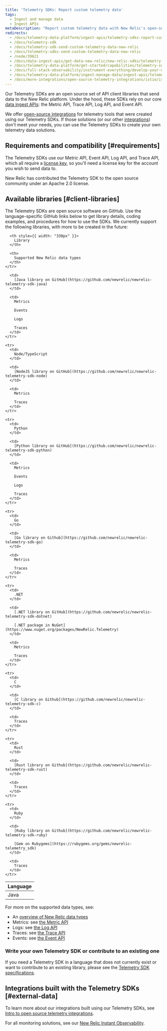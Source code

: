 ```yaml
---
title: 'Telemetry SDKs: Report custom telemetry data'
tags:
  - Ingest and manage data
  - Ingest APIs
metaDescription: "Report custom telemetry data with New Relic's open-source Telemetry SDKs."
redirects:
  - /docs/telemetry-data-platform/ingest-apis/telemetry-sdks-report-custom-telemetry-data
  - /docs/telemetry-sdk
  - /docs/telemetry-sdk-send-custom-telemetry-data-new-relic
  - /docs/telemetry-sdks-send-custom-telemetry-data-new-relic
  - /node/39621
  - /docs/data-ingest-apis/get-data-new-relic/new-relic-sdks/telemetry-sdks-send-custom-telemetry-data-new-relic
  - /docs/telemetry-data-platform/get-started/capabilities/telemetry-sdks-send-custom-telemetry-data-new-relic
  - /docs/full-stack-observability/instrument-everything/develop-your-own-integrations/new-relic-telemetry-sdk
  - /docs/telemetry-data-platform/ingest-manage-data/ingest-apis/telemetry-sdks-report-custom-telemetry-data
  - /docs/more-integrations/open-source-telemetry-integrations/istio/istio-adapter
---
```


Our Telemetry SDKs are an open source set of API client libraries that send data to the New Relic platform. Under the hood, these SDKs rely on our core [data ingest APIs](/docs/data-apis/ingest-apis): the Metric API, Trace API, Log API, and Event API.

We offer [open-source integrations](/docs/integrations/open-source-telemetry-integrations) for telemetry tools that were created using our Telemetry SDKs. If those solutions (or our other [integrations](https://newrelic.com/instant-observability/)) don't meet your needs, you can use the Telemetry SDKs to create your own telemetry data solutions.

## Requirements and compatibility [#requirements]

The Telemetry SDKs use our Metric API, Event API, Log API, and Trace API, which all require a [license key](/docs/apis/intro-apis/new-relic-api-keys/#ingest-license-key), so you'll need a license key for the account you wish to send data to.

<Callout variant="tip">
  New Relic has contributed the Telemetry SDK to the open source community under an Apache 2.0 license.
</Callout>

## Available libraries [#client-libraries]

The Telemetry SDKs are open source software on GitHub. Use the language-specific GitHub links below to get library details, coding examples, and procedures for how to use the SDKs. We currently support the following libraries, with more to be created in the future:

<table>
  <thead>
    <tr>
      <th style={{ width: "190px" }}>
        Language
      </th>

      <th style={{ width: "330px" }}>
        Library
      </th>

      <th>
        Supported New Relic data types
      </th>
    </tr>
  </thead>

  <tbody>
    <tr>
      <td>
        Java
      </td>

      <td>
        [Java library on GitHub](https://github.com/newrelic/newrelic-telemetry-sdk-java)
      </td>

      <td>
        Metrics

        Events

        Logs

        Traces
      </td>
    </tr>

    <tr>
      <td>
        Node/TypeScript
      </td>

      <td>
        [NodeJS library on GitHub](https://github.com/newrelic/newrelic-telemetry-sdk-node)
      </td>

      <td>
        Metrics

        Traces
      </td>
    </tr>

    <tr>
      <td>
        Python
      </td>

      <td>
        [Python library on GitHub](https://github.com/newrelic/newrelic-telemetry-sdk-python)
      </td>

      <td>
        Metrics

        Events

        Logs

        Traces
      </td>
    </tr>

    <tr>
      <td>
        Go
      </td>

      <td>
        [Go library on Github](https://github.com/newrelic/newrelic-telemetry-sdk-go)
      </td>

      <td>
        Metrics

        Traces
      </td>
    </tr>

    <tr>
      <td>
        .NET
      </td>

      <td>
        [.NET library on GitHub](https://github.com/newrelic/newrelic-telemetry-sdk-dotnet)

        [.NET package in NuGet](https://www.nuget.org/packages/NewRelic.Telemetry)
      </td>

      <td>
        Metrics

        Traces
      </td>
    </tr>

    <tr>
      <td>
        C
      </td>

      <td>
        [C library on Github](https://github.com/newrelic/newrelic-telemetry-sdk-c)
      </td>

      <td>
        Traces
      </td>
    </tr>

    <tr>
      <td>
        Rust
      </td>

      <td>
        [Rust library on Github](https://github.com/newrelic/newrelic-telemetry-sdk-rust)
      </td>

      <td>
        Traces
      </td>
    </tr>

    <tr>
      <td>
        Ruby
      </td>

      <td>
        [Ruby library on Github](https://github.com/newrelic/newrelic-telemetry-sdk-ruby)

        [Gem on Rubygems](https://rubygems.org/gems/newrelic-telemetry_sdk)
      </td>

      <td>
        Traces
      </td>
    </tr>
  </tbody>
</table>

For more on the supported data types, see:

* An [overview of New Relic data types](/docs/telemetry-data-platform/ingest-manage-data/understand-data/new-relic-data-types)
* Metrics: see [the Metric API](/docs/data-ingest-apis/get-data-new-relic/metric-api/introduction-metric-api)
* Logs: see [the Log API](/docs/telemetry-data-platform/get-data/apis/introduction-log-api)
* Traces: see [the Trace API](/docs/understand-dependencies/distributed-tracing/trace-api/introduction-trace-api)
* Events: see [the Event API](/docs/telemetry-data-platform/ingest-manage-data/ingest-apis/intro-event-api)

### Write your own Telemetry SDK or contribute to an existing one

If you need a Telemetry SDK in a language that does not currently exist or want to contribute to an existing library, please see the [Telemetry SDK specifications](https://github.com/newrelic/newrelic-telemetry-sdk-specs).

## Integrations built with the Telemetry SDKs [#external-data]

To learn more about our integrations built using our Telemetry SDKs, see [Intro to open source telemetry integrations](/docs/more-integrations/open-source-telemetry-integrations/get-started/introduction-new-relics-open-source-telemetry-integrations).

For all monitoring solutions, see our [New Relic Instant Observability](https://newrelic.com/instant-observability/).

